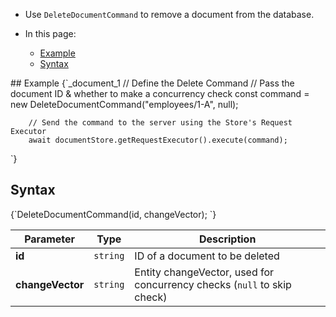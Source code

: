 
<Admonition type="note" title="">

* Use `DeleteDocumentCommand` to remove a document from the database.

* In this page:

    * [Example](../../../client-api/commands/documents/delete.mdx#example)
    * [Syntax](../../../client-api/commands/documents/delete.mdx#syntax)

</Admonition>
## Example

<TabItem value="delete" label="delete">
<CodeBlock language="js">
{`_document_1
        // Define the Delete Command
        // Pass the document ID & whether to make a concurrency check
        const command = new DeleteDocumentCommand("employees/1-A", null);

        // Send the command to the server using the Store's Request Executor
        await documentStore.getRequestExecutor().execute(command);
`}
</CodeBlock>
</TabItem>



## Syntax

<TabItem value="syntax" label="syntax">
<CodeBlock language="js">
{`DeleteDocumentCommand(id, changeVector);
`}
</CodeBlock>
</TabItem>

| Parameter        | Type     | Description                                                             |
|------------------|----------|-------------------------------------------------------------------------|
| **id**           | `string` | ID of a document to be deleted                                          |
| **changeVector** | `string` | Entity changeVector, used for concurrency checks (`null` to skip check) |




